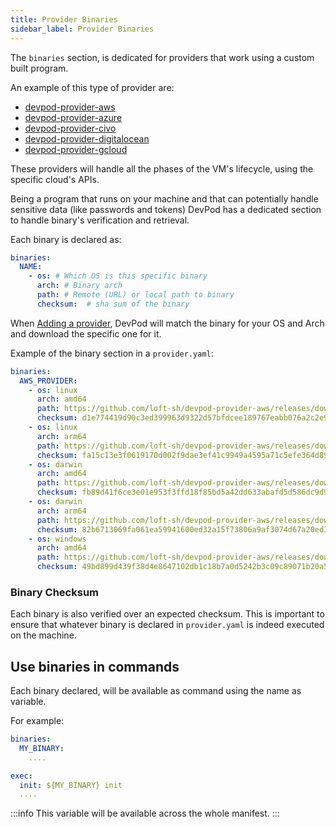 ```yaml
---
title: Provider Binaries
sidebar_label: Provider Binaries
---
```


The `binaries` section, is dedicated for providers that work using a custom built
program.

An example of this type of provider are:

- [devpod-provider-aws](https://github.com/loft-sh/devpod-provider-aws/releases)
- [devpod-provider-azure](https://github.com/loft-sh/devpod-provider-azure/releases)
- [devpod-provider-civo](https://github.com/loft-sh/devpod-provider-civo/releases)
- [devpod-provider-digitalocean](https://github.com/loft-sh/devpod-provider-digitalocean/releases)
- [devpod-provider-gcloud](https://github.com/loft-sh/devpod-provider-gcloud/releases)

These providers will handle all the phases of the VM's lifecycle, using the
specific cloud's APIs.

Being a program that runs on your machine and that can potentially handle sensitive
data (like passwords and tokens) DevPod has a dedicated section to handle binary's
verification and retrieval.

Each binary is declared as:

```yaml
binaries:
  NAME:
    - os: # Which OS is this specific binary
      arch: # Binary arch
      path: # Remote (URL) or local path to binary
      checksum:  # sha sum of the binary
```

When [Adding a provider](../managing-providers/add-provider.mdx), DevPod will
match the binary for your OS and Arch and download the specific one for it.

Example of the binary section in a `provider.yaml`:

```yaml
binaries:
  AWS_PROVIDER:
    - os: linux
      arch: amd64
      path: https://github.com/loft-sh/devpod-provider-aws/releases/download/v0.0.1-alpha.15/devpod-provider-aws-linux-amd64
      checksum: d1e774419d90c3ed399963d9322d57bfdcee189767eabb076a2c2e926bfd9b8b
    - os: linux
      arch: arm64
      path: https://github.com/loft-sh/devpod-provider-aws/releases/download/v0.0.1-alpha.15/devpod-provider-aws-linux-arm64
      checksum: fa15c13e3f0619170d002f9dae3ef41c9949a4595a71c5efe364d89ada604cec
    - os: darwin
      arch: amd64
      path: https://github.com/loft-sh/devpod-provider-aws/releases/download/v0.0.1-alpha.15/devpod-provider-aws-darwin-amd64
      checksum: fb89d41f6ce3e01e953f3ffd18f85bd5a42dd633abafd5d586dc9d9b1322166c
    - os: darwin
      arch: arm64
      path: https://github.com/loft-sh/devpod-provider-aws/releases/download/v0.0.1-alpha.15/devpod-provider-aws-darwin-arm64
      checksum: 82b6713069fa061ea59941600ed32a15f73806a9af3074d67a20ed367d18b2aa
    - os: windows
      arch: amd64
      path: https://github.com/loft-sh/devpod-provider-aws/releases/download/v0.0.1-alpha.15/devpod-provider-aws-windows-amd64.exe
      checksum: 49bd899d439f38d4e8647102db1c18b7a0d5242b3c09c89071b20a5444e20a81
```

### Binary Checksum

Each binary is also verified over an expected checksum. This is important to
ensure that whatever binary is declared in `provider.yaml` is indeed executed on
the machine.

## Use binaries in commands

Each binary declared, will be available as command using the name as variable.

For example:

```yaml
binaries:
  MY_BINARY:
    ....

exec:
  init: ${MY_BINARY} init
  ....
```

:::info
This variable will be available across the whole manifest.
:::
